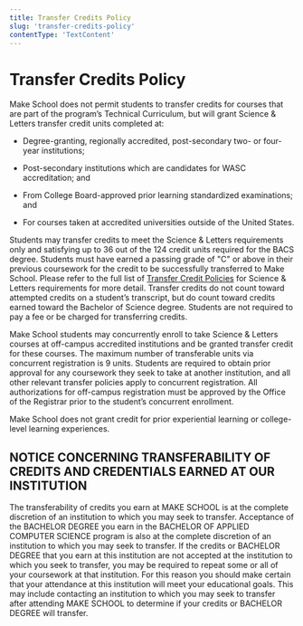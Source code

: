 ```yaml
---
title: Transfer Credits Policy
slug: 'transfer-credits-policy'
contentType: 'TextContent'
---
```


# Transfer Credits Policy

Make School does not permit students to transfer credits for courses that are part of the program’s
Technical Curriculum, but will grant Science & Letters transfer credit units completed at:

- Degree-granting, regionally accredited, post-secondary two- or four-year institutions;

- Post-secondary institutions which are candidates for WASC accreditation; and

- From College Board-approved prior learning standardized examinations; and

- For courses taken at accredited universities outside of the United States.

Students may transfer credits to meet the Science & Letters requirements only and satisfying up to
36 out of the 124 credit units required for the BACS degree. Students must have earned a passing
grade of "C" or above in their previous coursework for the credit to be successfully transferred to
Make School. Please refer to the full list of
[Transfer Credit Policies](https://dominican.smartcatalogiq.com/2019-2020/Academic-Catalog/Academic-Policies-and-Procedures/Transfer-Credit-Policies)
for Science & Letters requirements for more detail. Transfer credits do not count toward attempted
credits on a student’s transcript, but do count toward credits earned toward the Bachelor of Science
degree. Students are not required to pay a fee or be charged for transferring credits.

Make School students may concurrently enroll to take Science & Letters courses at off-campus
accredited institutions and be granted transfer credit for these courses. The maximum number of
transferable units via concurrent registration is 9 units. Students are required to obtain prior
approval for any coursework they seek to take at another institution, and all other relevant
transfer policies apply to concurrent registration. All authorizations for off-campus registration
must be approved by the Office of the Registrar prior to the student’s concurrent enrollment.

Make School does not grant credit for prior experiential learning or college-level learning
experiences.

## NOTICE CONCERNING TRANSFERABILITY OF CREDITS AND CREDENTIALS EARNED AT OUR INSTITUTION

The transferability of credits you earn at MAKE SCHOOL is at the complete discretion of an
institution to which you may seek to transfer. Acceptance of the BACHELOR DEGREE you earn in the
BACHELOR OF APPLIED COMPUTER SCIENCE program is also at the complete discretion of an institution to
which you may seek to transfer. If the credits or BACHELOR DEGREE that you earn at this institution
are not accepted at the institution to which you seek to transfer, you may be required to repeat
some or all of your coursework at that institution. For this reason you should make certain that
your attendance at this institution will meet your educational goals. This may include contacting an
institution to which you may seek to transfer after attending MAKE SCHOOL to determine if your
credits or BACHELOR DEGREE will transfer.
